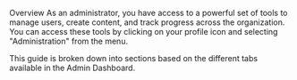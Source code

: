 Overview
As an administrator, you have access to a powerful set of tools to manage users, create content, and track progress across the organization. You can access these tools by clicking on your profile icon and selecting "Administration" from the menu.

This guide is broken down into sections based on the different tabs available in the Admin Dashboard.